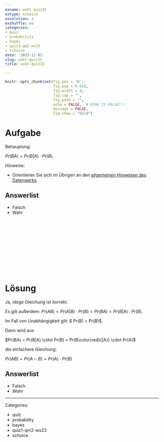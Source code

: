 ```yaml
---
exname: wskt-quiz15
extype: schoice
exsolution: 1
exshuffle: no
categories:
- quiz
- probability
- bayes
- quiz1-qm2-ws23
- schoice
date: '2023-11-01'
slug: wskt-quiz15
title: wskt-quiz15

---
```





```r
knitr::opts_chunk$set(fig.pos = 'H',
                      fig.asp = 0.618,
                      fig.width = 4,
                      fig.cap = "", 
                      fig.path = "",
                      echo = FALSE,  # ECHO IS FALSE!!!
                      message = FALSE,
                      fig.show = "hold")
```






# Aufgabe


Behauptung: 

$Pr(BA) = Pr(B|A) \cdot Pr(B)$.


Hinweise:

- Orientieren Sie sich im Übrigen an den [allgemeinen Hinweisen des Datenwerks](https://datenwerk.netlify.app/hinweise).


Answerlist
----------

* Falsch
* Wahr


</br>
</br>
</br>
</br>
</br>
</br>
</br>
</br>
</br>
</br>

# Lösung

Ja, obige Gleichung ist korrekt.

Es gilt außerdem: $Pr(AB) = Pr(A|B) \cdot Pr(B) = Pr(BA) = Pr(B|A) \cdot Pr(B)$.

Im Fall von Unabhängigkeit gilt: $ Pr(B\color{red}{|A}) = Pr(B)$.

Dann wird aus

$Pr(BA) = Pr(B|A) \cdot Pr(B) =  Pr(B\color{red}{|A}) \cdot Pr(A)$

die einfachere Gleichung:

$Pr(AB) = Pr(A \cap B) =  Pr(A) \cdot Pr(B)$


Answerlist
----------


* Falsch
* *Wahr*








---

Categories: 

- quiz
- probability
- bayes
- quiz1-qm2-ws23
- schoice

